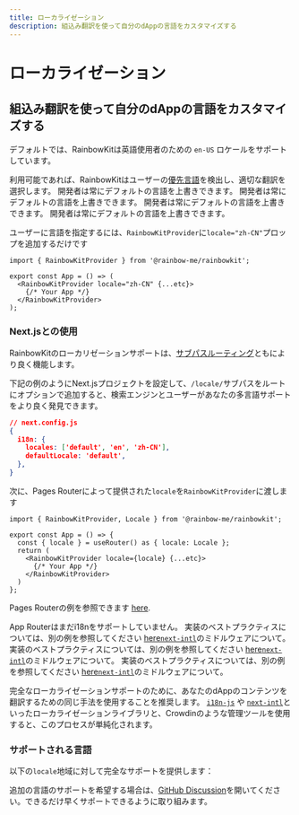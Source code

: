 ```yaml
---
title: ローカライゼーション
description: 組込み翻訳を使って自分のdAppの言語をカスタマイズする
---
```


# ローカライゼーション

## 組込み翻訳を使って自分のdAppの言語をカスタマイズする

デフォルトでは、RainbowKitは英語使用者のための `en-US` ロケールをサポートしています。

利用可能であれば、RainbowKitはユーザーの[優先言語](https://developer.mozilla.org/en-US/docs/Web/API/Navigator/language)を検出し、適切な翻訳を選択します。 開発者は常にデフォルトの言語を上書きできます。 開発者は常にデフォルトの言語を上書きできます。 開発者は常にデフォルトの言語を上書きできます。 開発者は常にデフォルトの言語を上書きできます。

ユーザーに言語を指定するには、`RainbowKitProvider`に`locale="zh-CN"`プロップを追加するだけです

```tsx
import { RainbowKitProvider } from '@rainbow-me/rainbowkit';

export const App = () => (
  <RainbowKitProvider locale="zh-CN" {...etc}>
    {/* Your App */}
  </RainbowKitProvider>
);
```

### Next.jsとの使用

RainbowKitのローカリゼーションサポートは、[サブパスルーティング](https://nextjs.org/docs/pages/building-your-application/routing/internationalization#sub-path-routing)ともにより良く機能します。

下記の例のようにNext.jsプロジェクトを設定して、`/locale/`サブパスをルートにオプションで追加すると、検索エンジンとユーザーがあなたの多言語サポートをより良く発見できます。

```json
// next.config.js
{
  i18n: {
    locales: ['default', 'en', 'zh-CN'],
    defaultLocale: 'default',
  },
}
```

次に、Pages Routerによって提供された`locale`を`RainbowKitProvider`に渡します

```tsx
import { RainbowKitProvider, Locale } from '@rainbow-me/rainbowkit';

export const App = () => {
  const { locale } = useRouter() as { locale: Locale };
  return (
    <RainbowKitProvider locale={locale} {...etc}>
      {/* Your App */}
    </RainbowKitProvider>
  )
};
```

Pages Routerの例を参照できます [here](https://github.com/rainbow-me/rainbowkit/tree/main/examples/with-next).

App Routerはまだi18nをサポートしていません。 実装のベストプラクティスについては、別の例を参照してください [here](https://github.com/rainbow-me/rainbowkit/tree/main/examples/with-next-app-i18n)[`next-intl`](https://github.com/amannn/next-intl)のミドルウェアについて。 実装のベストプラクティスについては、別の例を参照してください [here](https://github.com/rainbow-me/rainbowkit/tree/main/examples/with-next-app-i18n)[`next-intl`](https://github.com/amannn/next-intl)のミドルウェアについて。 実装のベストプラクティスについては、別の例を参照してください [here](https://github.com/rainbow-me/rainbowkit/tree/main/examples/with-next-app-i18n)[`next-intl`](https://github.com/amannn/next-intl)のミドルウェアについて。

完全なローカライゼーションサポートのために、あなたのdAppのコンテンツを翻訳するための同じ手法を使用することを推奨します。 [`i18n-js`](https://github.com/fnando/i18n) や [`next-intl`](https://github.com/amannn/next-intl)といったローカライゼーションライブラリと、Crowdinのような管理ツールを使用すると、このプロセスが単純化されます。

### サポートされる言語

以下の`locale`地域に対して完全なサポートを提供します：

<Table
  header={[
    'Language', 'Region', 'Locale', 'Shortform'
  ]}
  dataTypes={[
    'string', 'string', 'code', 'code'
  ]}
  data={[
    ['English', 'United States 🇺🇸', 'en-US', 'en'],
    ['中文', 'Mainland China 🇨🇳', 'zh-CN', 'zh'],
    ['हिंदी', 'India 🇮🇳', 'hi-IN', 'hi'],
    ['Español', 'Latin America 🌎', 'es-419', 'es'],
    ['Français', 'France 🇫🇷', 'fr-FR', 'fr'],
    ['العربية', 'Middle East 🌍', 'ar-AR', 'ar'],
    ['Português', 'Brazil 🇧🇷', 'pt-BR', 'pt'],
    ['Русский', 'Russia 🇷🇺', 'ru-RU', 'ru'],
    ['Bahasa Indonesia', 'Indonesia 🇮🇩', 'id-ID', 'id'],
    ['日本語', 'Japan 🇯🇵', 'ja-JP', 'ja'],
    ['Türkçe', 'Turkey 🇹🇷', 'tr-TR', 'tr'],
    ['한국어', 'South Korea 🇰🇷', 'ko-KR', 'ko'],
    ['ภาษาไทย', 'Thailand 🇹🇭', 'th-TH', 'th'],
    ['українська', 'Ukraine 🇺🇦', 'uk-UA', 'ua'],
  ]}
/>

追加の言語のサポートを希望する場合は、[GitHub Discussion](https://github.com/rainbow-me/rainbowkit/discussions/new?category=ideas)を開いてください。できるだけ早くサポートできるように取り組みます。
